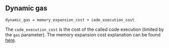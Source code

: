 ## Dynamic gas

    dynamic_gas = memory_expansion_cost + code_execution_cost

The `code_execution_cost` is the cost of the called code execution (limited by the `gas` parameter).
The memory expansion cost explanation can be found [here](/about).
